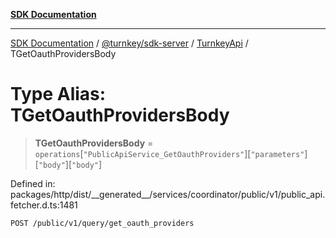 [**SDK Documentation**](../../../../../README.mdx)

***

[SDK Documentation](../../../../../packages.mdx) / [@turnkey/sdk-server](../../../README.mdx) / [TurnkeyApi](../README.mdx) / TGetOauthProvidersBody

# Type Alias: TGetOauthProvidersBody

> **TGetOauthProvidersBody** = `operations`\[`"PublicApiService_GetOauthProviders"`\]\[`"parameters"`\]\[`"body"`\]\[`"body"`\]

Defined in: packages/http/dist/\_\_generated\_\_/services/coordinator/public/v1/public\_api.fetcher.d.ts:1481

`POST /public/v1/query/get_oauth_providers`
